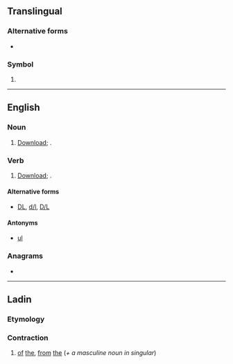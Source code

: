 {{also|DL|dL|d/l|D/L|DL-}}
==Translingual==

===Alternative forms===
* {{l|mul|dL}}

===Symbol===
{{mul-symbol}}

# {{SI-unit-abb2|deci|litre|liter|[[fluid measure]]}}

----

==English==

===Noun===
{{en-noun}}

# {{lb|en|computing}} [[download|Download]]; {{alternative form of|DL|lang=en}}.

===Verb===
{{en-verb}}

# {{lb|en|computing}} [[download|Download]]; {{alternative form of|DL|lang=en}}.

====Alternative forms====
* {{sense|download}} [[DL]], [[d/l]], [[D/L]]

====Antonyms====
* {{sense|computing}} [[ul]]

===Anagrams===
* {{anagrams|en|LD|Ld.}}

----

==Ladin==

===Etymology===
{{af|lld|de|l|t1=of, from|t2=the [masculine singular}}

===Contraction===
{{head|lld|contraction}}

# [[of]] [[the]], [[from]] [[the]] (''+ a masculine noun in singular'')